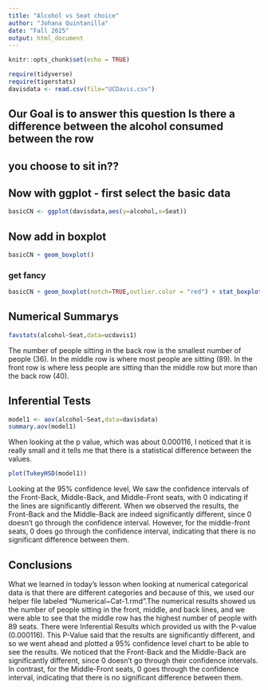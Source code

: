 ```yaml
---
title: "Alcohol vs Seat choice"
author: "Johana Quintanilla"
date: "Fall 2025"
output: html_document
---
```


```r
knitr::opts_chunk$set(echo = TRUE)
```

```r
require(tidyverse)
require(tigerstats)
davisdata <- read.csv(file="UCDavis.csv")
```
## Our Goal is to answer this question Is there a difference between the alcohol consumed between the row
## you choose to sit in??

## Now with ggplot - first select the basic data

```r
basicCN <- ggplot(davisdata,aes(y=alcohol,x=Seat))
```
## Now add in boxplot

```r
basicCN + geom_boxplot()
```
  
  
### get fancy  

```r
basicCN + geom_boxplot(notch=TRUE,outlier.color = "red") + stat_boxplot(geom ='errorbar') + labs(title="Fancy notch boxplot \n with 2 lines")
```

## Numerical Summarys 

```r
favstats(alcohol~Seat,data=ucdavis1)
```

The number of people sitting in the back row is the smallest number of people (36). In the middle row is  where most people are sitting (89). In the front row is where less people are sitting than the middle row but more than the back row (40). 

## Inferential Tests

```r
model1 <- aov(alcohol~Seat,data=davisdata)
summary.aov(model1)
```

When looking at the p value, which was about 0.000116,  I noticed that it is really small and it tells me that there is a statistical difference between the values. 

```r
plot(TukeyHSD(model1))
```

Looking at the 95% confidence level, We saw the confidence intervals of the Front-Back, Middle-Back, and Middle-Front seats, with 0 indicating if the lines are significantly different. When we observed the results, the Front-Back and the Middle-Back are indeed significantly different, since 0 doesn't go through the confidence interval. However, for the middle-front seats, 0 does go through the confidence interval, indicating that there is no significant difference between them. 

## Conclusions

What we learned in today's lesson when looking at numerical categorical data is that there are different categories and because of this, we used our helper file labeled "Numerical~Cat-1.rmd".The numerical results showed us the number of people sitting in the front, middle, and back lines, and we were able to see that the middle row has the highest number of people with 89 seats. There were Inferential Results which provided us with the P-value (0.000116). This P-Value said that the results are significantly different, and so we went ahead and plotted a 95% confidence level chart to be able to see the results. We noticed that the Front-Back and the Middle-Back are significantly different, since 0 doesn't go through their confidence intervals. In contrast, for the Middle-Front seats, 0 goes through the confidence interval, indicating that there is no significant difference between them.
